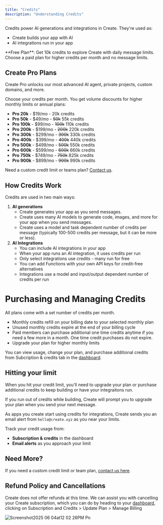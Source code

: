 ```yaml
---
title: "Credits"
description: "Understanding Credits"
---
```


Credits power AI generations and integrations in Create. They're used as:

- Create builds your app with AI
- AI integrations run in your app

<Info>
  **Free Plan**: Get 10k credits to explore Create with daily message limits. Choose a paid plan for higher credits per month and no message limits.
</Info>

## Create Pro Plans

Create Pro unlocks our most advanced AI agent, private projects, custom domains, and more.

Choose your credits per month. You get volume discounts for higher monthly limits or annual plans:

- **Pro 20k** - \$19/mo - 20k credits
- **Pro 50k** - \$49/mo - ~~50k~~ 55k credits
- **Pro 100k** - \$99/mo - ~~100k~~ 110k credits
- **Pro 200k** - \$199/mo - ~~200k~~ 220k credits
- **Pro 300k** - \$299/mo - ~~300k~~ 330k credits
- **Pro 400k** - \$399/mo - ~~400k~~ 440k credits
- **Pro 500k** - \$499/mo - ~~500k~~ 550k credits
- **Pro 600k** - \$599/mo - ~~600k~~ 660k credits
- **Pro 750k** - \$749/mo - ~~750k~~ 825k credits
- **Pro 900k** - \$899/mo - ~~900k~~ 990k credits

Need a custom credit limit or teams plan? [Contact us](https://n95j344rku9.typeform.com/to/KXvf3tZG).

## How Credits Work

Credits are used in two main ways:

1. **AI generations**
   - Create generates your app as you send messages.
   - Create uses many AI models to generate code, images, and more for your app when you send messages.
   - Create uses a model and task dependent number of credits per message (typically 100-500 credits per message, but it can be more or less).
2. **AI Integrations**
   - You can include AI integrations in your app
   - When your app runs an AI integration, it uses credits per run
   - Only select integrations use credits - many run for free
   - You can add Functions with your own API keys for credit-free alternatives
   - Integrations use a model and input/output dependent number of credits per run

# Purchasing and Managing Credits

All plans come with a set number of credits per month.

- Monthly credits refill on your billing date to your selected monthly plan
- Unused monthly credits expire at the end of your billing cycle
- Paid members can purchase additional one time credits anytime if you need a few more in a month. One time credit purchases do not expire.
- Upgrade your plan for higher monthly limits

You can view usage, change your plan, and purchase additional credits from Subcription & credits tab in the [dashboard](https://create.xyz/dashboard).

## Hitting your limit

When you hit your credit limit, you'll need to upgrade your plan or purchase additional credits to keep building or have your integraitons run.

If you run out of credits while building, Create will prompt you to upgrade your plan when you send your next message.

As apps you create start using credits for integrations, Create sends you an email alert from `hello@create.xyz` as you near your limits.

Track your credit usage from:

- **Subscription & credits** in the dashboard
- **Email alerts** as you approach your limit

## Need More?

If you need a custom credit limit or team plan, [contact us here](https://n95j344rku9.typeform.com/to/KXvf3tZG).

## **Refund Policy and Cancellations**

Create does not offer refunds at this time. We can assist you with cancelling your Create subscription, which you can do by heading to your [dashboard](https://app.create.xyz), clicking on Subscription and Credits \> Update Plan \> Manage Billing

![Screenshot2025 06 04at12 02 26PM Pn](/images/Screenshot2025-06-04at12.02.26PM.png)